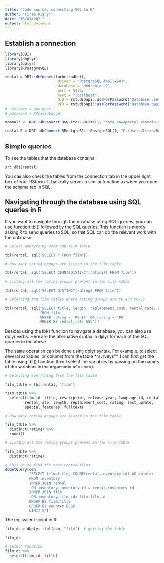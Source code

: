 ```yaml
---
title: 'Code source: connecting SQL to R'
author: "Firza Riany"
date: "16/01/2021"
output: html_document
---
```


## Establish a connection

```r
library(DBI)
library(dbplyr)
library(dplyr)
library(RPostgreSQL)

rental = DBI::dbConnect(odbc::odbc(),
                        driver = "PostgreSQL ANSI(x64)",
                        database = "dvdrental_2",
                        port = 5433,
                        host = "localhost",
                        UID = rstudioapi::askForPassword("Database user"),
                        PWD = rstudioapi::askForPassword("Database password"))
# username = postgres
# password = R4hasiabanget
```

```r
mammals <- DBI::dbConnect(RSQLite::SQLite(), "data_raw/portal_mammals.sqlite")

rental_2 = DBI::dbConnect(RPostgreSQL::PostgreSQL(), "C:/Users/firza/Documents/Portfolio/Scripts_to Github/SQL_from_R/dvdrental.tar")
```

## Simple queries

To see the tables that the database contains

```r
src_dbi(rental)
```

You can also check the tables from the connection tab in the upper right box of your RStudio. It basically serves a similar function as when you open the schema tab in SQL.

## Navigating through the database using SQL queries in R

If you want to navigate through the database using SQL queries, you can use function tbl() followed by the SQL queries. This function is merely asking R to send queries to SQL, so that SQL can do the relevant work with the database.

```r
# Select everything from the film table

tbl(rental, sql("SELECT * FROM film"))
```

```r
# How many rating groups are listed in the film table

tbl(rental, sql("SELECT COUNT(DISTINCT(rating)) FROM film"))

```

```r
# Listing all the rating groups present in the film table

tbl(rental, sql("SELECT DISTINCT(rating) FROM film"))
```

```r
# Selecting the film titles where rating groups are PG and PG-13

tbl(rental, sql("SELECT title, length, replacement_cost, rental_rate, rating
                FROM film
                WHERE rating = 'PG-13' OR rating = 'PG'
                ORDER BY rental_rate ASC"))
```

Besides using the tbl() function to navigate a database, you can also use dplyr verbs. Here are the alternative syntax in dplyr for each of the SQL queries in the above.

The same operation can be done using dplyr syntax. For example, to select several variables (or column) from the table \*"surveys"\*, I can first get the table using tbl() function then I select the variables by passing on the names of the variables in the arguments of select().

```r
# Selecting everything from the film table

film_table = tbl(rental, "film")

film_table %>%
  select(film_id, title, description, release_year, language_id, rental_duration,
         rental_rate, length, replacement_cost, rating, last_update,
         special_features, fulltext)
```

```r
# How many rating groups are listed in the film table

film_table %>% 
  distinct(rating) %>%
  count()
```

```r
# Listing all the rating groups present in the film table

film_table %>%
  distinct(rating)
```

```r
# This is to find the most rented films
dbGetQuery(con,
           "SELECT film.title, COUNT(rental.inventory_id) AS counter
           FROM inventory
           INNER JOIN rental
            ON inventory.inventory_id = rental.inventory_id
           INNER JOIN film
            ON inventory.film_id= film.film_id
           GROUP BY film.title
           ORDER BY counter DESC
           LIMIT 5")
```

The equivalent script in R

```r
film_db = dbplyr::tbl(con, "film")  # getting the table

film_db

# select function
film_db %>% 
  select(film_id, title)
```
